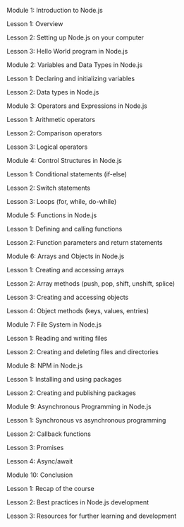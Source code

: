 Module 1: Introduction to Node.js

Lesson 1: Overview

Lesson 2: Setting up Node.js on your computer

Lesson 3: Hello World program in Node.js

Module 2: Variables and Data Types in Node.js

Lesson 1: Declaring and initializing variables

Lesson 2: Data types in Node.js

Module 3: Operators and Expressions in Node.js

Lesson 1: Arithmetic operators

Lesson 2: Comparison operators

Lesson 3: Logical operators

Module 4: Control Structures in Node.js

Lesson 1: Conditional statements (if-else)

Lesson 2: Switch statements

Lesson 3: Loops (for, while, do-while)

Module 5: Functions in Node.js

Lesson 1: Defining and calling functions

Lesson 2: Function parameters and return statements

Module 6: Arrays and Objects in Node.js

Lesson 1: Creating and accessing arrays

Lesson 2: Array methods (push, pop, shift, unshift, splice)

Lesson 3: Creating and accessing objects

Lesson 4: Object methods (keys, values, entries)

Module 7: File System in Node.js

Lesson 1: Reading and writing files

Lesson 2: Creating and deleting files and directories

Module 8: NPM in Node.js

Lesson 1: Installing and using packages

Lesson 2: Creating and publishing packages

Module 9: Asynchronous Programming in Node.js

Lesson 1: Synchronous vs asynchronous programming

Lesson 2: Callback functions

Lesson 3: Promises

Lesson 4: Async/await

Module 10: Conclusion

Lesson 1: Recap of the course

Lesson 2: Best practices in Node.js development

Lesson 3: Resources for further learning and development
